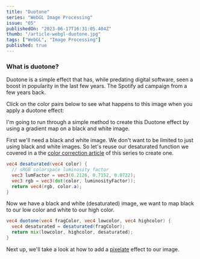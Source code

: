 ```yaml
---
title: "Duotone"
series: "WebGL Image Processing"
issue: "05"
publishedOn: "2023-06-17T16:31:05.404Z"
thumb: "/article-webgl-duotone.jpg"
tags: ["WebGL", "Image Processing"]
published: true
---
```


<WebGLImageProcessingIntro />

### What is duotone?

Duotone is a simple effect that has, while predating digital software, seen a boost in popularity in the last few years. The Spotify ad campaign from a few years back.

Click on the color pairs below to see what happens to this image when you apply a duotone effect:

<Duotone />

I'm going to run through a simple method to create this Duotone effect by using a gradient map on a black and white image.

First we'll need a black and white image. We don't want to be limited to just using black and white images. So let's reuse our desaturated function we covered in a the [color correction article](/p/webgl-color-correction) of this series to create one.

```glsl
vec4 desaturated(vec4 color) {
  // sRGB colorspace luminosity factor
  vec3 lumFactor = vec3(0.2126, 0.7152, 0.0722);
  vec3 rgb = vec3(dot(color, luminosityFactor));
  return vec4(rgb, color.a);
}
```

Now we have a black and white (desaturated) image, we want to map black to our low color and white to our high color.

```glsl
vec4 duotone(vec4 fragColor, vec4 lowcolor, vec4 highcolor) {
  vec4 desaturated = desaturated(fragColor);
  return mix(lowcolor, highcolor, desaturated);
}
```

Next up, we'll take a look at how to add a [pixelate](/p/webgl-pixelate) effect to our image.

<ArticlePreview slug="webgl-pixelate" />
